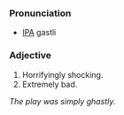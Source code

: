 ===Pronunciation===
*[[IPA]] gastli

===Adjective===
# Horrifyingly shocking.
# Extremely bad.
''The play was simply ghastly.''